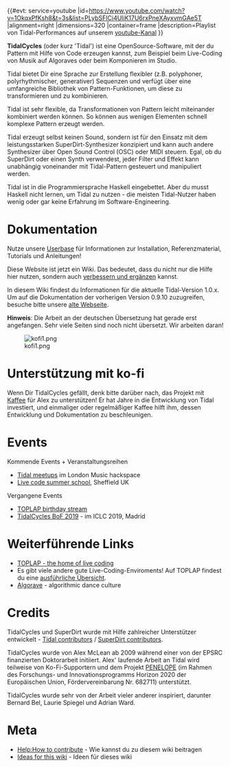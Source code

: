 <languages/>

{{#evt:
service=youtube
|id=https://www.youtube.com/watch?v=1OkqxPfKsh8&t=3s&list=PLybSFICi4UliK17U6rxPneXAyxvmGAe5T
|alignment=right
|dimensions=320
|container=frame
|description=Playlist von Tidal-Performances auf unserem [https://www.youtube.com/channel/UCG5Ynx9mvouuSHYEyxaJ0Cg/playlists youtube-Kanal]
}}


'''TidalCycles''' (oder kurz 'Tidal') ist eine OpenSource-Software, mit der du Pattern mit Hilfe von Code erzeugen kannst, zum Beispiel beim Live-Coding von Musik auf Algoraves oder beim Komponieren im Studio.

Tidal bietet Dir eine Sprache zur Erstellung flexibler (z.B. polyphoner, polyrhythmischer, generativer) Sequenzen und verfügt über eine umfangreiche Bibliothek von Pattern-Funktionen, um diese zu transformieren und zu kombinieren.

Tidal ist sehr flexible, da Transformationen von Pattern leicht miteinander kombiniert werden können. So können aus wenigen Elementen schnell komplexe Pattern erzeugt werden.

Tidal erzeugt selbst keinen Sound, sondern ist für den Einsatz mit dem leistungsstarken SuperDirt-Synthesizer konzipiert und kann auch andere Synthesizer über Open Sound Control (OSC) oder MIDI steuern. Egal, ob du SuperDirt oder einen Synth verwendest, jeder Filter und Effekt kann unabhängig voneinander mit Tidal-Pattern gesteuert und manipuliert werden.

Tidal ist in die Programmiersprache Haskell eingebettet. Aber du musst Haskell nicht lernen, um Tidal zu nutzen - die meisten Tidal-Nutzer haben wenig oder gar keine Erfahrung im Software-Engineering.

= Dokumentation =

Nutze unsere [[Userbase]] für Informationen zur Installation, Referenzmaterial, Tutorials und Anleitungen!

Diese Website ist jetzt ein Wiki. Das bedeutet, dass du nicht nur die Hilfe hier nutzen, sondern auch [[Help:How to contribute|verbessern und ergänzen]] kannst.

In diesem Wiki findest du Informationen für die aktuelle Tidal-Version 1.0.x. Um auf die Dokumentation der vorherigen Version 0.9.10 zuzugreifen, besuche bitte unsere [http://pages.tidalcycles.org/ alte Webseite].

'''Hinweis''': Die Arbeit an der deutschen Übersetzung hat gerade erst angefangen. Sehr viele Seiten sind noch nicht übersetzt. Wir arbeiten daran!


[[File:kofi1.png|thumb|link=http://ko-fi.com/yaxulive]]

= Unterstützung mit ko-fi =

Wenn Dir TidalCycles gefällt, denk bitte darüber nach, das Projekt mit [http://ko-fi.com/yaxulive Kaffee] für Alex zu unterstützen! Er hat Jahre in die Entwicklung von Tidal investiert, und einmaliger oder regelmäßiger Kaffee hilft ihm, dessen Entwicklung und Dokumentation zu beschleunigen.

= Events =

Kommende Events + Veranstaltungsreihen

*[https://www.facebook.com/pg/musichackspace/events/?ref=page_internal Tidal meetups] im London Music hackspace
* [https://livecode-summerschool.github.io/ Live code summer school], Sheffield UK

Vergangene Events

* [https://toplap.org/wearefifteen/ TOPLAP birthday stream]
* [[TidalCycles BoF 2019]] - im ICLC 2019, Madrid

= Weiterführende Links =

* [http://toplap.org/TOPLAP TOPLAP - the home of live coding]
* Es gibt viele andere gute Live-Coding-Enviroments! Auf TOPLAP findest du eine [https://toplap.org/all-things-live-coding-a-curated-list/ ausführliche Übersicht].
* [http://algorave.com/ Algorave] - algorithmic dance culture

= Credits =

TidalCycles und SuperDirt wurde mit Hilfe zahlreicher Unterstützer  entwickelt - [https://github.com/tidalcycles/Tidal/graphs/contributors Tidal contributors] / [https://github.com/musikinformatik/SuperDirt/graphs/contributors SuperDirt contributors].

TidalCycles wurde von Alex McLean ab 2009 während einer von der EPSRC finanzierten Doktorarbeit initiiert. Alex' laufende Arbeit an Tidal wird teilweise von Ko-Fi-Supportern und dem Projekt [https://penelope.hypotheses.org/ PENELOPE] (im Rahmen des Forschungs- und Innovationsprogramms Horizon 2020 der Europäischen Union, Fördervereinbarung Nr. 682711) unterstützt.

TidalCycles wurde sehr von der Arbeit vieler anderer inspiriert, darunter Bernard Bel, Laurie Spiegel und Adrian Ward.

= Meta =

* [[Help:How to contribute]] - Wie kannst du zu diesem wiki beitragen
* [[Ideas for this wiki]] - Ideen für dieses wiki
